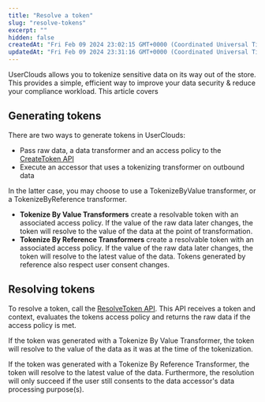 ```yaml
---
title: "Resolve a token"
slug: "resolve-tokens"
excerpt: ""
hidden: false
createdAt: "Fri Feb 09 2024 23:02:15 GMT+0000 (Coordinated Universal Time)"
updatedAt: "Fri Feb 09 2024 23:31:16 GMT+0000 (Coordinated Universal Time)"
---
```

UserClouds allows you to tokenize sensitive data on its way out of the store. This provides a simple, efficient way to improve your data security & reduce your compliance workload. This article covers 

## Generating tokens

There are two ways to generate tokens in UserClouds: 

- Pass raw data, a <Glossary>data transformer</Glossary> and an <Glossary>access policy</Glossary> to the [CreateToken API](/docs/creating-tokens)
- Execute an accessor that uses a tokenizing transformer on outbound data

In the latter case, you may choose to use a TokenizeByValue transformer, or a TokenizeByReference transformer.

- **Tokenize By Value Transformers** create a resolvable token with an associated access policy. If the value of the raw data later changes, the token will resolve to the value of the data at the point of transformation.
- **Tokenize By Reference Transformers** create a resolvable token with an associated access policy. If the value of the raw data later changes, the token will resolve to the latest value of the data. Tokens generated by reference also respect user consent changes.

## Resolving tokens

To resolve a token, call the [ResolveToken API](/reference/post_tokenizer-tokens-actions-resolve). This API receives a token and context, evaluates the tokens access policy and returns the raw data if the access policy is met. 

If the token was generated with a Tokenize By Value Transformer, the token will resolve to the value of the data as it was at the time of the tokenization.

If the token was generated with a Tokenize By Reference Transformer, the token will resolve to the latest value of the data. Furthermore, the resolution will only succeed if the user still consents to the data accessor's data processing purpose(s).
